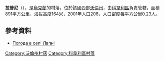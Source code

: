 {{coord|51|22|34|N|24|49|16|E|scale:30000|display=title}}

'''拉普尼'''（{{lang-uk|Лапні}}），是[[烏克蘭|烏克蘭]]的村落，位於該國西部[[沃倫州|沃倫州]]，由[[科韋利區|科韋利區]]負責管轄，面積891平方公里，海拔高度164米，2001年人口208，人口密度每平方公里0.23人。

==參考資料==
* [http://weather.in.ua/ua/volynskaja/13054 Погода в селі Лапні] {{Wayback|url=http://weather.in.ua/ua/volynskaja/13054 |date=20111219101222 }}

[[Category:沃倫州村落|Category:沃倫州村落]]
[[Category:科韋利區村落|Category:科韋利區村落]]


{{Volyn-geo-stub}}